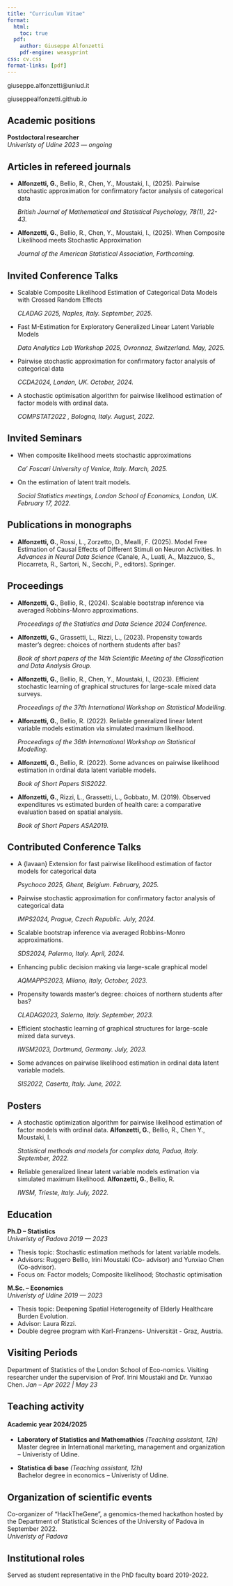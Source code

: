 ```yaml
---
title: "Curriculum Vitae"
format:
  html:
    toc: true
  pdf:
    author: Giuseppe Alfonzetti
    pdf-engine: weasyprint
css: cv.css
format-links: [pdf]
---
```


::: {.print-only .contact-block}
giuseppe.alfonzetti@uniud.it

giuseppealfonzetti.github.io
:::

## Academic positions
**Postdoctoral researcher** <br> *Univeristy of Udine* [*2023 --- ongoing*]{.cvdate}

## Articles in refereed journals
- **Alfonzetti, G.**, Bellio, R., Chen, Y., Moustaki, I., (2025). Pairwise stochastic approximation for confirmatory factor analysis of categorical data <p class="text-primary">*British Journal of Mathematical and Statistical Psychology, 78(1), 22-43.*<p>

- **Alfonzetti, G.**, Bellio, R., Chen, Y., Moustaki, I., (2025). When Composite Likelihood meets Stochastic Approximation <p class="text-primary">*Journal of the American Statistical Association, Forthcoming.*<p>

## Invited Conference Talks
- Scalable Composite Likelihood Estimation of Categorical Data Models with Crossed Random Effects <p class="text-primary"> *CLADAG 2025, Naples, Italy. September, 2025.*<p>
- Fast M-Estimation for Exploratory Generalized Linear Latent Variable Models <p class="text-primary"> *Data Analytics Lab Workshop 2025, Ovronnaz, Switzerland. May, 2025.*<p>
- Pairwise stochastic approximation for confirmatory factor analysis of categorical data <p class="text-primary"> *CCDA2024, London, UK. October, 2024.*<p>
-  A stochastic optimisation algorithm for pairwise likelihood estimation of factor models with ordinal data. <p class="text-primary"> *COMPSTAT2022 , Bologna, Italy. August, 2022.* <p>

## Invited Seminars
- When composite likelihood meets stochastic approximations <p class="text-primary"> *Ca’ Foscari University of Venice, Italy. March, 2025.*<p>
- On the estimation of latent trait models. <p class="text-primary">*Social Statistics meetings, London School of Economics, London, UK. February 17, 2022.*<p>

## Publications in monographs
- **Alfonzetti, G.**, Rossi, L., Zorzetto, D., Mealli, F. (2025). Model Free Estimation of Causal Effects of Different Stimuli on Neuron Activities. In *Advances in Neural Data Science* (Canale, A., Luati, A., Mazzuco, S., Piccarreta, R., Sartori, N., Secchi, P., editors). Springer.

## Proceedings
- **Alfonzetti, G.**, Bellio, R., (2024). Scalable bootstrap inference via averaged Robbins-Monro approximations. <p class="text-primary">*Proceedings of the Statistics and Data Science 2024 Conference.*<p>
- **Alfonzetti, G.**, Grassetti, L., Rizzi, L., (2023). Propensity towards master's degree: choices of northern students after bas? <p class="text-primary">*Book of short papers of the 14th Scientific Meeting of the Classification and Data Analysis Group.*<p>
- **Alfonzetti, G.**, Bellio, R., Chen, Y., Moustaki, I., (2023). Efficient stochastic learning of graphical structures for large-scale mixed data surveys. <p class="text-primary">*Proceedings of the 37th International Workshop on Statistical Modelling.*<p>
- **Alfonzetti, G.**, Bellio, R. (2022). Reliable generalized linear latent variable models estimation via simulated maximum likelihood. <p class="text-primary">*Proceedings of the 36th International Workshop on Statistical Modelling.*<p>
- **Alfonzetti, G.**, Bellio, R. (2022). Some advances on pairwise likelihood estimation in ordinal data latent variable models. <p class="text-primary">*Book of Short Papers SIS2022.*<p>
- **Alfonzetti, G.**, Rizzi, L., Grassetti, L., Gobbato, M. (2019). Observed expenditures vs estimated burden of health care: a comparative evaluation based on spatial analysis. <p class="text-primary">*Book of Short Papers ASA2019.*<p>

## Contributed Conference Talks
- A {lavaan} Extension for fast pairwise likelihood estimation of factor models for categorical data <p class="text-primary"> *Psychoco 2025, Ghent, Belgium. February, 2025.*
- Pairwise stochastic approximation for confirmatory factor analysis of categorical data <p class="text-primary"> *IMPS2024, Prague, Czech Republic. July, 2024.* <p>
- Scalable bootstrap inference via averaged Robbins-Monro approximations. <p class="text-primary"> *SDS2024, Palermo, Italy. April, 2024.* <p>
- Enhancing public decision making via large-scale graphical model <p class="text-primary"> *AQMAPPS2023, Milano, Italy, October, 2023.* <p>
- Propensity towards master's degree: choices of northern students after bas? <p class="text-primary"> *CLADAG2023, Salerno, Italy. September, 2023.* <p>
- Efficient stochastic learning of graphical structures for large-scale mixed data surveys. <p class="text-primary"> *IWSM2023, Dortmund, Germany. July, 2023.* <p>
- Some advances on pairwise likelihood estimation in ordinal data latent variable models. <p class="text-primary">*SIS2022, Caserta, Italy. June, 2022.*<p>

## Posters
- A stochastic optimization algorithm for pairwise likelihood estimation of factor models with ordinal data. **Alfonzetti, G.**, Bellio, R., Chen Y., Moustaki, I. <p class="text-primary">*Statistical methods and models for complex data, Padua, Italy. September, 2022.*<p>
- Reliable generalized linear latent variable models estimation via simulated maximum likelihood. **Alfonzetti, G.**, Bellio, R. <p class="text-primary">*IWSM, Trieste, Italy. July, 2022.*<p>


## Education

**Ph.D -- Statistics** <br> *Univeristy of Padova* [*2019 --- 2023*]{.cvdate}

-  Thesis topic: Stochastic estimation methods for
latent variable models. 
-   Advisors: Ruggero Bellio, Irini Moustaki (Co-
advisor) and Yunxiao Chen (Co-advisor).
-  Focus on: Factor models; Composite likelihood;
Stochastic optimisation

**M.Sc. -- Economics** <br> *Univeristy of Udine* [*2019 --- 2023*]{.cvdate}

-  Thesis topic: Deepening Spatial Heterogeneity
of Elderly Healthcare Burden Evolution. 
-   Advisor: Laura Rizzi.
-  Double degree program with Karl-Franzens-
Universität - Graz, Austria.

## Visiting Periods
Department of Statistics of the London School of Eco-nomics. Visiting researcher under the supervision of Prof. Irini Moustaki and Dr. Yunxiao Chen. [*Jan -- Apr 2022 | May 23*]{.cvdate}


## Teaching activity
#### Academic year 2024/2025
- **Laboratory of Statistics and Mathemathics** [*(Teaching assistant, 12h)*]{.cvdate}<br> Master degree in International marketing, management and organization -- Univeristy of Udine.

- **Statistica di base** [*(Teaching assistant, 12h)*]{.cvdate}<br> Bachelor degree in economics -- Univeristy of Udine.

## Organization of scientific events
Co-organizer of "HackTheGene", a genomics-themed hackathon hosted by the Department of Statistical Sciences of the University of Padova in September 2022.
<br> *Univeristy of Padova*

## Institutional roles
Served as student representative in the PhD faculty board 2019-2022.

<!-- ::: {.no-print}
:::

::: {.print-only}

::: -->

